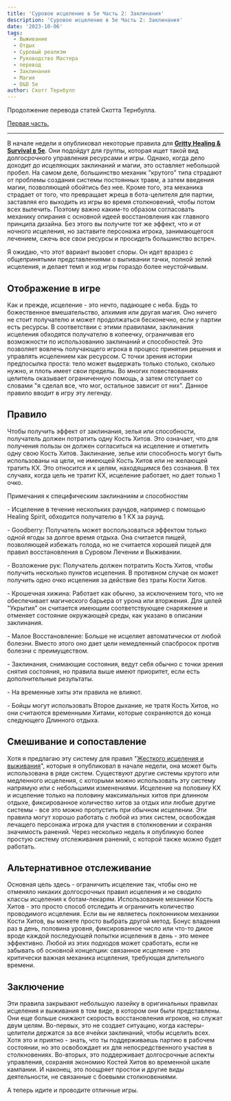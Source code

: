 ```yaml
---
title: 'Суровое исцеление в 5e Часть 2: Заклинания'
description: 'Суровое исцеление в 5e Часть 2: Заклинания'
date: '2023-10-06'
tags:
  - Выживание
  - Отдых
  - Суровый реализм
  - Руководство Мастера
  - перевод
  - Заклинания
  - Магия
  - D&D 5e
author: Скотт Тернбулл
---
```


Продолжение перевода статей Скотта Тернбулла.

[Первая часть.](/posts/translations/gritty-healing)

---

В начале недели я опубликовал некоторые правила для [**Gritty Healing & Survival в 5e**](/posts/translations/gritty-healing). Они подойдут для группы, которая ищет такой вид долгосрочного управления ресурсами и игры. Однако, когда дело доходит до исцеляющих заклинаний и магии, это оставляет небольшой пробел. На самом деле, большинство механик "крутого" типа страдают от проблемы создания системы постоянных травм, а затем введения магии, позволяющей обойтись без нее. Кроме того, эта механика страдает от того, что превращает жреца в бота-целителя для партии, заставляя его выходить из игры во время столкновений, чтобы потом всех вылечить. Поэтому важно каким-то образом согласовать механику опирания с основной идеей восстановления как главного принципа дизайна. Без этого вы получите тот же эффект, что и от ночного исцеления, но заставите персонажа игрока, занимающегося лечением, сжечь все свои ресурсы и просидеть большинство встреч.

Я ожидаю, что этот вариант вызовет споры. Он идет вразрез с общепринятыми представлениями о выпивании тачки, полной зелий исцеления, и делает темп и ход игры гораздо более неустойчивым.

## Отображение в игре

Как и прежде, исцеление - это нечто, падающее с неба. Будь то божественное вмешательство, алхимия или другая магия. Оно ничего не стоит получателю и может продолжаться бесконечно, если у партии есть ресурсы. В соответствии с этими правилами, заклинания исцеления обходятся получателю в копеечку, ограничивая его возможности по использованию заклинаний и способностей. Это позволяет вовлечь получающего игрока в процесс принятия решения и управлять исцелением как ресурсом. С точки зрения истории предпосылка проста: тело может выдержать только столько, сколько нужно, и плоть имеет свои пределы. Во многих повествованиях целитель оказывает ограниченную помощь, а затем отступает со словами "я сделал все, что мог, остальное зависит от них". Данное правило вводит в игру эту легенду.

## Правило

Чтобы получить эффект от заклинания, зелья или способности, получатель должен потратить одну Кость Хитов. Это означает, что для получения пользы он должен согласиться на исцеление и отметить одну свою Кость Хитов. Заклинание, зелье или способность могут быть использованы на цели, не имеющей Кость Хитов или не желающей тратить КХ. Это относится и к целям, находящимся без сознания. В тех случаях, когда цель не тратит КХ, исцеление работает, но дает только 1 очко.

Примечания к специфическим заклинаниям и способностям

\- Исцеление в течение нескольких раундов, например с помощью Healing Spirit, обходится получателю в 1 КХ за раунд.

\- Goodberry: Получатель может воспользоваться эффектом только одной ягоды за долгое время отдыха. Она считается пищей, позволяющей избежать голода, но не считается хорошей пищей для правил восстановления в Суровом Лечении и Выживании.

\- Возложение рук: Получатель должен потратить Кость Хитов, чтобы получить несколько пунктов исцеления. В противном случае он может получить одно очко исцеления за действие без траты Кости Хитов.

\- Крошечная хижина: Работает как обычно, за исключением того, что не обеспечивает магического барьера от урона или вторжения. Для целей "Укрытия" он считается имеющим соответствующее снаряжение и отменяет состояние окружающей среды, как указано в описании заклинания.

\- Малое Восстановление: Больше не исцеляет автоматически от любой болезни. Вместо этого оно дает цели немедленный спасбросок против болезни с преимуществом.

\- Заклинания, снимающие состояния, ведут себя обычно с точки зрения снятия состояния, но правила выше имеют приоритет, если есть дополнительные результаты.

\- На временные хиты эти правила не влияют.

\- Бойцы могут использовать Второе дыхание, не тратя Кость Хитов, но они считаются временными Хитами, которые сохраняются до конца следующего Длинного отдыха.

## Смешивание и сопоставление

Хотя я предлагаю эту систему для правил "[Жесткого исцеления и выживания](/posts/translations/gritty-healing)", которые я опубликовал в начале недели, она может быть использована в ряде систем. Существуют другие системы крутого или медленного исцеления, с которыми можно использовать эту систему напрямую или с небольшими изменениями. Исцеление на половину КХ и исцеление только на половину максимальных хитов при длинном отдыхе, фиксированное количество хитов за отдых или любые другие системы - все это можно пропустить при обычном исцелении. Эти правила могут хорошо работать с любой из этих систем, освобождая лечащего персонажа игрока для участия в столкновении и сохраняя значимость ранений. Через несколько недель я опубликую более простую систему отслеживания ранений, с которой также можно будет работать.

## Альтернативное отслеживание

Основная цель здесь - ограничить исцеление так, чтобы оно не отменяло никаких долгосрочных правил исцеления и не сводило классы исцеления к ботам-лекарям. Использование механики Кость Хитов - это просто способ отследить и ограничить количество проводимого исцеления. Если вы не являетесь поклонником механики Кости Хитов, вы можете просто выбрать другой метод. Бонус владения раз в день, половина уровня, фиксированное число или что-то дикое вроде каждой последующей попытки исцеления в день - это менее эффективно. Любой из этих подходов может сработать, если не забывать об основной концепции: связанное исцеление - это критически важная механика исцеления, требующая длительного времени.

## Заключение

Эти правила закрывают небольшую лазейку в оригинальных правилах исцеления и выживания в том виде, в котором они были представлены. Они еще больше снижают скорость восстановления игроков, но служат двум целям. Во-первых, это не создает ситуацию, когда кастеры-целители держатся за все ячейки заклинаний, чтобы исцелить всех. Хотя это и приятно - знать, что ты поддерживаешь партию в рабочем состоянии, но это освобождает их для непосредственного участия в столкновениях. Во-вторых, это поддерживает долгосрочные аспекты управления, сохраняя экономию Костей Хитов во временной шкале кампании. И наконец, это поощряет простои и другие виды деятельности, не связанные с боевыми столкновениями.

А теперь идите и проводите отличные игры.

